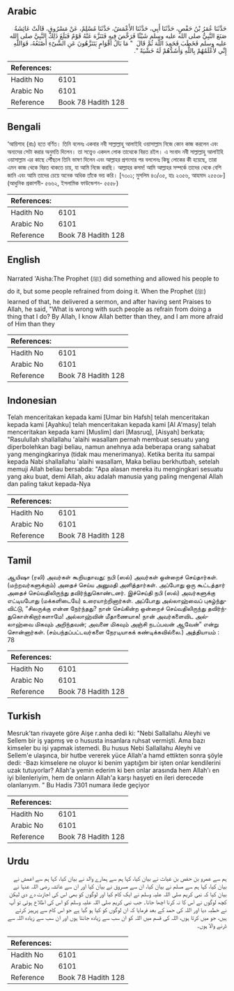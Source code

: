 ## Arabic


<div dir="rtl" lang="ar" style={{fontSize:'larger',backgroundColor:'#f8f9fa',padding:20}}>
حَدَّثَنَا عُمَرُ بْنُ حَفْصٍ، حَدَّثَنَا أَبِي، حَدَّثَنَا الأَعْمَشُ، حَدَّثَنَا مُسْلِمٌ، عَنْ مَسْرُوقٍ، قَالَتْ عَائِشَةُ صَنَعَ النَّبِيُّ صلى الله عليه وسلم شَيْئًا فَرَخَّصَ فِيهِ فَتَنَزَّهَ عَنْهُ قَوْمٌ فَبَلَغَ ذَلِكَ النَّبِيَّ صلى الله عليه وسلم فَخَطَبَ فَحَمِدَ اللَّهَ ثُمَّ قَالَ ‏ "‏ مَا بَالُ أَقْوَامٍ يَتَنَزَّهُونَ عَنِ الشَّىْءِ أَصْنَعُهُ، فَوَاللَّهِ إِنِّي لأَعْلَمُهُمْ بِاللَّهِ وَأَشَدُّهُمْ لَهُ خَشْيَةً ‏"‏‏.‏
</div>
<div style={{backgroundColor:'#f8f9fa',padding:20, marginBottom: 10}}><table> <thead> <tr> <th>References:</th> <th></th> </tr> </thead> <tbody><tr><td>Hadith No</td><td>6101</td></tr><tr><td>Arabic No</td><td>6101</td></tr><tr><td>Reference</td><td>Book 78 Hadith 128</td></tr></tbody></table></div>

## Bengali


<div dir="ltr" lang="bn" style={{fontSize:'larger',backgroundColor:'#f8f9fa',padding:20}}>
‘আয়িশাহ (রাঃ) হতে বর্ণিত। তিনি বলেনঃ একবার নবী সাল্লাল্লাহু আলাইহি ওয়াসাল্লাম নিজে কোন কাজ করলেন এবং অন্যদের সেটা করার অনুমতি দিলেন। তা সত্ত্বেও একদল লোক তাত্থেকে বিরত রইল। এ সংবাদ নবী সাল্লাল্লাহু আলাইহি ওয়াসাল্লাম এর কাছে পৌঁছলে তিনি ভাষণ দিলেন এবং আল্লাহর প্রশংসার পর বললেনঃ কিছু লোকের কী হয়েছে, তারা এমন কাজ থেকে বিরত থাকতে চায়, যা আমি নিজে করছি। আল্লাহর কসম! আমি আল্লাহর সম্পর্কে তাদের থেকে বেশি জানি এবং আমি তাদের চেয়ে অনেক অধিক তাঁকে ভয় করি। [৭৩০১; মুসলিম ৪৩/৩৫, হাঃ ২৩৫৬, আহমাদ ২৫৫৩৮] (আধুনিক প্রকাশনী- ৫৬৬২, ইসলামিক ফাউন্ডেশন- ৫৫৫৮)
</div>
<div style={{backgroundColor:'#f8f9fa',padding:20, marginBottom: 10}}><table> <thead> <tr> <th>References:</th> <th></th> </tr> </thead> <tbody><tr><td>Hadith No</td><td>6101</td></tr><tr><td>Arabic No</td><td>6101</td></tr><tr><td>Reference</td><td>Book 78 Hadith 128</td></tr></tbody></table></div>

## English


<div dir="ltr" lang="en" style={{fontSize:'larger',backgroundColor:'#f8f9fa',padding:20}}>
Narrated 'Aisha:The Prophet (ﷺ) did something and allowed his people to do it, but some people refrained from doing it. When the Prophet (ﷺ) learned of that, he delivered a sermon, and after having sent Praises to Allah, he said, "What is wrong with such people as refrain from doing a thing that I do? By Allah, I know Allah better than they, and I am more afraid of Him than they
</div>
<div style={{backgroundColor:'#f8f9fa',padding:20, marginBottom: 10}}><table> <thead> <tr> <th>References:</th> <th></th> </tr> </thead> <tbody><tr><td>Hadith No</td><td>6101</td></tr><tr><td>Arabic No</td><td>6101</td></tr><tr><td>Reference</td><td>Book 78 Hadith 128</td></tr></tbody></table></div>

## Indonesian


<div dir="ltr" lang="id" style={{fontSize:'larger',backgroundColor:'#f8f9fa',padding:20}}>
Telah menceritakan kepada kami [Umar bin Hafsh] telah menceritakan kepada kami [Ayahku] telah menceritakan kepada kami [Al A'masy] telah menceritakan kepada kami [Muslim] dari [Masruq], [Aisyah] berkata; "Rasulullah shallallahu 'alaihi wasallam pernah membuat sesuatu yang diperbolehkan bagi beliau, namun anehnya ada beberapa orang sahabat yang mengingkarinya (tidak mau menerimanya). Ketika berita itu sampai kepada Nabi shallallahu 'alaihi wasallam, Maka beliau berkhutbah, setelah memuji Allah beliau bersabda: "Apa alasan mereka itu mengingkari sesuatu yang aku buat, demi Allah, aku adalah manusia yang paling mengenal Allah dan paling takut kepada-Nya
</div>
<div style={{backgroundColor:'#f8f9fa',padding:20, marginBottom: 10}}><table> <thead> <tr> <th>References:</th> <th></th> </tr> </thead> <tbody><tr><td>Hadith No</td><td>6101</td></tr><tr><td>Arabic No</td><td>6101</td></tr><tr><td>Reference</td><td>Book 78 Hadith 128</td></tr></tbody></table></div>

## Tamil


<div dir="ltr" lang="ta" style={{fontSize:'larger',backgroundColor:'#f8f9fa',padding:20}}>
ஆயிஷா (ரலி) அவர்கள் கூறியதாவது: நபி (ஸல்) அவர்கள் ஒன்றைச் செய்தார்கள். (மற்றவர்களுக்கும்) அதைச் செய்ய அனுமதி அளித்தார்கள். அப்போது ஒரு கூட்டத்தார் அதைச் செய்வதிலிருந்து தவிர்ந்துகொண்டனர். இச்செய்தி நபி (ஸல்) அவர்களுக்கு எட்டியபோது (மக்களிடையே) உரையாற்றினார்கள். அப்போது அல்லாஹ்வைப் புகழ்ந்துவிட்டு, “சிலருக்கு என்ன நேர்ந்தது? நான் செய்கின்ற ஒன்றைச் செய்வதிலிருந்து தவிர்ந்துகொள்கிறார்களாமே! அல்லாஹ்வின் மீதாணையாக! நான் அவர்களைவிட அல்லாஹ்வை மிகவும் அறிந்தவன்; அவனை மிகவும் அஞ்சி நடப்பவன் ஆவேன்” என்று சொன்னார்கள். (சம்பந்தப்பட்டவர்களை நேரடியாகக் கண்டிக்கவில்லை.) அத்தியாயம் : 78
</div>
<div style={{backgroundColor:'#f8f9fa',padding:20, marginBottom: 10}}><table> <thead> <tr> <th>References:</th> <th></th> </tr> </thead> <tbody><tr><td>Hadith No</td><td>6101</td></tr><tr><td>Arabic No</td><td>6101</td></tr><tr><td>Reference</td><td>Book 78 Hadith 128</td></tr></tbody></table></div>

## Turkish


<div dir="ltr" lang="tr" style={{fontSize:'larger',backgroundColor:'#f8f9fa',padding:20}}>
Mesruk'tan rivayete göre Aişe r.anha dedi ki: "Nebi Sallallahu Aleyhi ve Sellem bir iş yapmış ve o hususta insanlara ruhsat vermişti. Ama bazı kimseler bu işi yapmak istemedi. Bu husus Nebi Sallallahu Aleyhi ve Sellem'e ulaşınca, bir hutbe vererek yüce Allah'a hamd ettikten sonra şöyle dedi: -Bazı kimselere ne oluyor ki benim yaptığım bir işten onlar kendilerini uzak tutuyorlar? Allah'a yemin ederim ki ben onlar arasında hem Allah'ı en iyi bilenleriyim, hem de onların Allah'a karşı haşyeti en ileri derecede olanlarıyım. " Bu Hadis 7301 numara ilede geçiyor
</div>
<div style={{backgroundColor:'#f8f9fa',padding:20, marginBottom: 10}}><table> <thead> <tr> <th>References:</th> <th></th> </tr> </thead> <tbody><tr><td>Hadith No</td><td>6101</td></tr><tr><td>Arabic No</td><td>6101</td></tr><tr><td>Reference</td><td>Book 78 Hadith 128</td></tr></tbody></table></div>

## Urdu


<div dir="rtl" lang="ur" style={{fontSize:'larger',backgroundColor:'#f8f9fa',padding:20}}>
ہم سے عمرو بن حفص بن غیاث نے بیان کیا، کہا ہم سے ہمارے والد نے بیان کیا، کہا ہم سے اعمش نے بیان کیا، کہا ہم سے مسلم نے بیان کیا، ان سے مسروق نے بیان کیا اور ان سے عائشہ رضی اللہ عنہا نے بیان کیا کہ نبی کریم صلی اللہ علیہ وسلم نے ایک کام کیا اور لوگوں کو بھی اس کی اجازت دے دی لیکن کچھ لوگوں نے اس کا نہ کرنا اچھا جانا۔ جب نبی کریم صلی اللہ علیہ وسلم کو اس کی اطلاع ہوئی تو آپ نے خطبہ دیا اور اللہ کی حمد کے بعد فرمایا کہ ان لوگوں کو کیا ہو گیا ہے جو اس کام سے پرہیز کرتے ہیں، جو میں کرتا ہوں، اللہ کی قسم میں اللہ کو ان سب سے زیادہ جانتا ہوں اور ان سب سے زیادہ اللہ سے ڈرنے والا ہوں۔
</div>
<div style={{backgroundColor:'#f8f9fa',padding:20, marginBottom: 10}}><table> <thead> <tr> <th>References:</th> <th></th> </tr> </thead> <tbody><tr><td>Hadith No</td><td>6101</td></tr><tr><td>Arabic No</td><td>6101</td></tr><tr><td>Reference</td><td>Book 78 Hadith 128</td></tr></tbody></table></div>